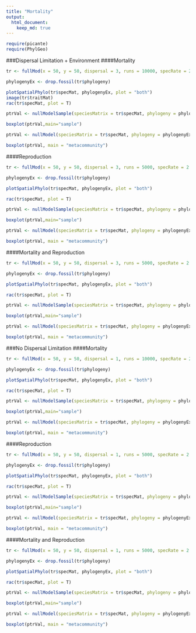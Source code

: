 ```yaml
---
title: "Mortality"
output: 
  html_document:
    keep_md: true
---
```


```r
require(picante)
require(PhylGeo)
```

###Dispersal Limitation + Environment
####Mortality
```r
tr <- fullMod(x = 50, y = 50, dispersal = 3, runs = 10000, specRate = 2.0, density = F, environment = T, mortalityFitness = T, mortalityStrength = 50, reproductiveFitness = F, neutral = F, dispersalCut =1, densityCut = 2, seed = 100)

phylogenyEx <- drop.fossil(tr$phylogeny)

plotSpatialPhylo(tr$specMat, phylogenyEx, plot = "both")
image(tr$traitMat)
rac(tr$specMat, plot = T)

ptrVal <- nullModelSample(speciesMatrix = tr$specMat, phylogeny = phylogenyEx, localPlotSize = 25, numberOfPlots = 50, repetitions = 10000)

boxplot(ptrVal,main="sample")

ptrVal <- nullModel(speciesMatrix = tr$specMat, phylogeny = phylogenyEx, localPlotSize = 25, numberOfPlots = 50, repetitions = 10000)

boxplot(ptrVal, main = "metacommunity")
```

####Reproduction
```r
tr <- fullMod(x = 50, y = 50, dispersal = 3, runs = 5000, specRate = 2.0, density = F, environment = T, mortalityFitness = F, reproductiveFitness = T, neutral = F, dispersalCut = 2, densityCut = 4, seed = 100)

phylogenyEx <- drop.fossil(tr$phylogeny)

plotSpatialPhylo(tr$specMat, phylogenyEx, plot = "both")

rac(tr$specMat, plot = T)

ptrVal <- nullModelSample(speciesMatrix = tr$specMat, phylogeny = phylogenyEx, localPlotSize = 25, numberOfPlots = 50, repetitions = 10000)

boxplot(ptrVal,main="sample")

ptrVal <- nullModel(speciesMatrix = tr$specMat, phylogeny = phylogenyEx, localPlotSize = 25, numberOfPlots = 50, repetitions = 10000)

boxplot(ptrVal, main = "metacommunity")
```

####Mortality and Reproduction
```r
tr <- fullMod(x = 50, y = 50, dispersal = 3, runs = 5000, specRate = 2.0, density = F, environment = T, mortalityFitness = T, reproductiveFitness = T, neutral = F, dispersalCut = 2, densityCut = 4, seed = 100)

phylogenyEx <- drop.fossil(tr$phylogeny)

plotSpatialPhylo(tr$specMat, phylogenyEx, plot = "both")

rac(tr$specMat, plot = T)

ptrVal <- nullModelSample(speciesMatrix = tr$specMat, phylogeny = phylogenyEx, localPlotSize = 25, numberOfPlots = 50, repetitions = 10000)

boxplot(ptrVal,main="sample")

ptrVal <- nullModel(speciesMatrix = tr$specMat, phylogeny = phylogenyEx, localPlotSize = 25, numberOfPlots = 50, repetitions = 10000)

boxplot(ptrVal, main = "metacommunity")
```

###No Dispersal Limitation
####Mortality
```r
tr <- fullMod(x = 50, y = 50, dispersal = 1, runs = 10000, specRate = 2.0, density = F, environment = T, mortalityFitness = T, mortalityStrength = 20, reproductiveFitness = F, neutral = F, dispersalCut = 2, densityCut = 4, seed = 100, saveLocation = "C:/Users/Paul/Desktop/Data/backupGlobal")

phylogenyEx <- drop.fossil(tr$phylogeny)

plotSpatialPhylo(tr$specMat, phylogenyEx, plot = "both")

rac(tr$specMat, plot = T)

ptrVal <- nullModelSample(speciesMatrix = tr$specMat, phylogeny = phylogenyEx, localPlotSize = 25, numberOfPlots = 50, repetitions = 10000)

boxplot(ptrVal,main="sample")

ptrVal <- nullModel(speciesMatrix = tr$specMat, phylogeny = phylogenyEx, localPlotSize = 25, numberOfPlots = 50, repetitions = 10000)

boxplot(ptrVal, main = "metacommunity")
```

####Reproduction
```r
tr <- fullMod(x = 50, y = 50, dispersal = 1, runs = 5000, specRate = 2.0, density = F, environment = T, mortalityFitness = F, reproductiveFitness = T, neutral = F, dispersalCut = 2, densityCut = 4, seed = 100)

phylogenyEx <- drop.fossil(tr$phylogeny)

plotSpatialPhylo(tr$specMat, phylogenyEx, plot = "both")

rac(tr$specMat, plot = T)

ptrVal <- nullModelSample(speciesMatrix = tr$specMat, phylogeny = phylogenyEx, localPlotSize = 25, numberOfPlots = 50, repetitions = 10000)

boxplot(ptrVal,main="sample")

ptrVal <- nullModel(speciesMatrix = tr$specMat, phylogeny = phylogenyEx, localPlotSize = 25, numberOfPlots = 50, repetitions = 10000)

boxplot(ptrVal, main = "metacommunity")
```

####Mortality and Reproduction
```r
tr <- fullMod(x = 50, y = 50, dispersal = 1, runs = 5000, specRate = 2.0, density = F, environment = T, mortalityFitness = T, reproductiveFitness = T, neutral = F, dispersalCut = 2, densityCut = 4, seed = 100)

phylogenyEx <- drop.fossil(tr$phylogeny)

plotSpatialPhylo(tr$specMat, phylogenyEx, plot = "both")

rac(tr$specMat, plot = T)

ptrVal <- nullModelSample(speciesMatrix = tr$specMat, phylogeny = phylogenyEx, localPlotSize = 25, numberOfPlots = 50, repetitions = 10000)

boxplot(ptrVal,main="sample")

ptrVal <- nullModel(speciesMatrix = tr$specMat, phylogeny = phylogenyEx, localPlotSize = 25, numberOfPlots = 50, repetitions = 10000)

boxplot(ptrVal, main = "metacommunity")
```